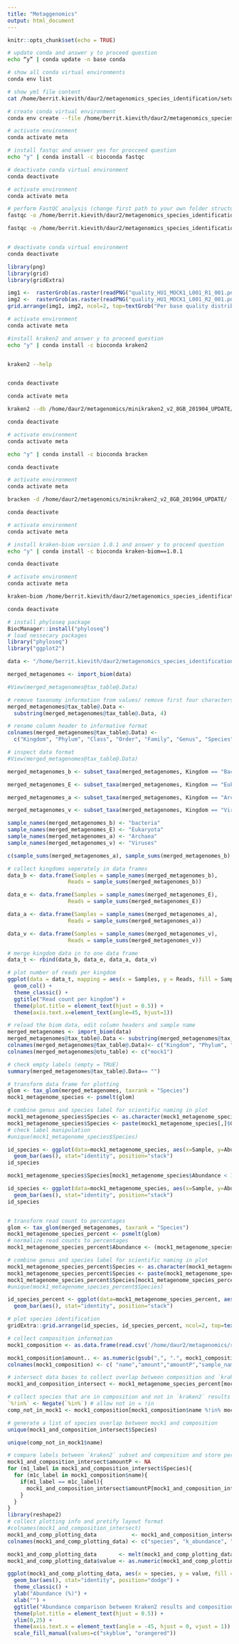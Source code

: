 ```yaml
---
title: "Metaggenomics"
output: html_document
---
```


```r
knitr::opts_chunk$set(echo = TRUE)
```

```bash
# update conda and answer y to proceed question
echo “y” | conda update -n base conda

```


```bash
# show all conda virtual environments
conda env list

# show yml file content
cat /home/berrit.kievith/daur2/metagenomics_species_identification/setup_meta_env.yml

```

```bash
# create conda virtual environment
conda env create --file /home/berrit.kievith/daur2/metagenomics_species_identification/setup_meta_env.yml
```



```bash
# activate environment
conda activate meta

# install fastqc and answer yes for procceed question
echo "y" | conda install -c bioconda fastqc

# deactivate conda virtual environment
conda deactivate

```

```bash
# activate environment
conda activate meta

# perform FastQC analysis (change first path to your own folder structure if needed)
fastqc -o /home/berrit.kievith/daur2/metagenomics_species_identification/fastqc/ /home/daur2/metagenomics/reader_data/HU1_MOCK1_L001_R1_001.fastq.gz

fastqc -o /home/berrit.kievith/daur2/metagenomics_species_identification/fastqc/ /home/daur2/metagenomics/reader_data//HU1_MOCK1_L001_R2_001.fastq.gz


# deactivate conda virtual environment
conda deactivate

```


```r

library(png)
library(grid)
library(gridExtra)

img1 <-  rasterGrob(as.raster(readPNG("quality_HU1_MOCK1_L001_R1_001.png")))
img2 <-  rasterGrob(as.raster(readPNG("quality_HU1_MOCK1_L001_R2_001.png")))
grid.arrange(img1, img2, ncol=2, top=textGrob("Per base quality distribution of forward (right) and reverse (left) reads", gp=gpar(fontsize=10,font=8)))

```

```bash
# activate environment
conda activate meta

#install kraken2 and answer y to proceed question
echo "y" | conda install -c bioconda kraken2


kraken2 --help


conda deactivate
```



```bash
conda activate meta

kraken2 --db /home/daur2/metagenomics/minikraken2_v2_8GB_201904_UPDATE/ --threads 2 --paired --gzip-compressed --output /home/berrit.kievith/daur2/metagenomics_species_identification/kraken2/mock1/mock1.kraken --report /home/berrit.kievith/daur2/metagenomics_species_identification/kraken2/mock1/mock1.report --use-names /home/daur2/metagenomics/reader_data/HU1_MOCK1_L001_R1_001.fastq.gz /home/daur2/metagenomics/reader_data/HU1_MOCK1_L001_R2_001.fastq.gz

conda deactivate

```




```bash
# activate environment
conda activate meta

echo "y" | conda install -c bioconda bracken

conda deactivate


```

```bash
# activate environment
conda activate meta

bracken -d /home/daur2/metagenomics/minikraken2_v2_8GB_201904_UPDATE/ -i /home/berrit.kievith/daur2/metagenomics_species_identification/kraken2/mock1/mock1.report -o /home/berrit.kievith/daur2/metagenomics_species_identification/kraken2/mock1/mock1.bracken

conda deactivate
```


```bash
# activate environment
conda activate meta

# install kraken-biom version 1.0.1 and answer y to proceed question
echo "y" | conda install -c bioconda kraken-biom==1.0.1

conda deactivate
```



```bash

# activate environment
conda activate meta

kraken-biom /home/berrit.kievith/daur2/metagenomics_species_identification/kraken2/mock1/mock1_bracken_species.report --fmt json -o /home/berrit.kievith/daur2/metagenomics_species_identification/kraken2/mock1/mock1_bracken_species.biom

conda deactivate

```


```r
# install phyloseq package
BiocManager::install("phyloseq")
# load nessecary packages 
library("phyloseq")
library("ggplot2")

```

```r

data <- "/home/berrit.kievith/daur2/metagenomics_species_identification/kraken2/mock1/mock1_bracken_species.biom"

merged_metagenomes <- import_biom(data)

#View(merged_metagenomes@tax_table@.Data)

```

```r
# remove taxonomy information from values/ remove first four characters
merged_metagenomes@tax_table@.Data <-
  substring(merged_metagenomes@tax_table@.Data, 4)

# rename column header to informative format
colnames(merged_metagenomes@tax_table@.Data) <- 
  c("Kingdom", "Phylum", "Class", "Order", "Family", "Genus", "Species")

# inspect data format
#View(merged_metagenomes@tax_table@.Data)

```

```r
merged_metagenomes_b <- subset_taxa(merged_metagenomes, Kingdom == "Bacteria")

merged_metagenomes_E <- subset_taxa(merged_metagenomes, Kingdom == "Eukaryota")

merged_metagenomes_a <- subset_taxa(merged_metagenomes, Kingdom == "Archaea")

merged_metagenomes_v <- subset_taxa(merged_metagenomes, Kingdom == "Viruses")

sample_names(merged_metagenomes_b) <- "bacteria"
sample_names(merged_metagenomes_E) <- "Eukaryota"
sample_names(merged_metagenomes_a) <- "Archaea"
sample_names(merged_metagenomes_v) <- "Viruses"

c(sample_sums(merged_metagenomes_a), sample_sums(merged_metagenomes_b) , sample_sums(merged_metagenomes_E), sample_sums(merged_metagenomes_v))
```
```r
# collect kingdoms seperately in data frames
data_b <- data.frame(Samples = sample_names(merged_metagenomes_b),
                   Reads = sample_sums(merged_metagenomes_b))

data_e <- data.frame(Samples = sample_names(merged_metagenomes_E),
                   Reads = sample_sums(merged_metagenomes_E))

data_a <- data.frame(Samples = sample_names(merged_metagenomes_a),
                   Reads = sample_sums(merged_metagenomes_a))

data_v <- data.frame(Samples = sample_names(merged_metagenomes_v),
                   Reads = sample_sums(merged_metagenomes_v))

# merge kingdom data in to one data frame
data_t <- rbind(data_b, data_e, data_a, data_v)
```

```r
# plot number of reads per kingdom
ggplot(data = data_t, mapping = aes(x = Samples, y = Reads, fill = Samples )) +
  geom_col() +
  theme_classic() +
  ggtitle("Read count per kingdom") +
  theme(plot.title = element_text(hjust = 0.5)) +
  theme(axis.text.x=element_text(angle=45, hjust=1))


```

```r
# reload the biom data, edit column headers and sample name
merged_metagenomes <- import_biom(data)
merged_metagenomes@tax_table@.Data <- substring(merged_metagenomes@tax_table@.Data, 4)
colnames(merged_metagenomes@tax_table@.Data)<- c("Kingdom", "Phylum", "Class", "Order", "Family", "Genus", "Species")
colnames(merged_metagenomes@otu_table) <- c("mock1")

# check empty labels (empty = TRUE)
summary(merged_metagenomes@tax_table@.Data== "")
```

```r
# transform data frame for plotting
glom <- tax_glom(merged_metagenomes, taxrank = "Species")
mock1_metagenome_species <- psmelt(glom)

# combine genus and species label for scientific naming in plot
mock1_metagenome_species$Species <- as.character(mock1_metagenome_species$Species)
mock1_metagenome_species$Species <- paste(mock1_metagenome_species[,]$Genus,mock1_metagenome_species[,]$Species,  sep=" ", collapse=NULL)
# check label manipulation
#unique(mock1_metagenome_species$Species)
```


```r
id_species <- ggplot(data=mock1_metagenome_species, aes(x=Sample, y=Abundance, fill=Species))+ 
  geom_bar(aes(), stat="identity", position="stack")
id_species
```
```r
mock1_metagenome_species$Species[mock1_metagenome_species$Abundance < 160000] <- "Species < 160.000 abund."

id_species <- ggplot(data=mock1_metagenome_species, aes(x=Sample, y=Abundance, fill=Species))+ 
  geom_bar(aes(), stat="identity", position="stack")
id_species



```


```r
# transform read count to percentages
glom <- tax_glom(merged_metagenomes, taxrank = "Species")
mock1_metagenome_species_percent <- psmelt(glom)
# normalize read counts to percentages
mock1_metagenome_species_percent$Abundance <- (mock1_metagenome_species_percent$Abundance*100)/sum(mock1_metagenome_species_percent$Abundance)

# combine genus and species label for scientific naming in plot
mock1_metagenome_species_percent$Species <- as.character(mock1_metagenome_species_percent$Species)
mock1_metagenome_species_percent$Species <- paste(mock1_metagenome_species_percent[,]$Genus,mock1_metagenome_species_percent[,]$Species,  sep=" ", collapse=NULL)
mock1_metagenome_species_percent$Species[mock1_metagenome_species_percent$Abundance < 0.5] <- "Species < 0.5% abund."
#unique(mock1_metagenome_species_percent$Species)
```


```r
id_species_percent <- ggplot(data=mock1_metagenome_species_percent, aes(x=Sample, y=Abundance, fill=Species))+ 
  geom_bar(aes(), stat="identity", position="stack")

# plot species identification
gridExtra::grid.arrange(id_species, id_species_percent, ncol=2, top=textGrob("Identified species and their corresponding abundance\nread count (right)"))
```

```r
# collect composition information
mock1_composition <- as.data.frame(read.csv('/home/daur2/metagenomics/reader_data/HU_waternet_MOCK1_composition.csv', row.names=1, sep = ";"))

mock1_composition$amount.. <- as.numeric(gsub(",", ".", mock1_composition$amount..))
colnames(mock1_composition) <- c( "name","amount","amountP","sample_name","total_volume")

# intersect data bases to collect overlap between composition and `kraken2` results
mock1_and_composition_intersect <- mock1_metagenome_species_percent[mock1_metagenome_species_percent$Species %in% mock1_composition$name,]

# collect species that are in composition and not in `kraken2` results
`%!in%` <- Negate(`%in%`) # allow not in = !in
comp_not_in_mock1 <- mock1_composition[mock1_composition$name %!in% mock1_metagenome_species_percent$Species,]

# generate a list of species overlap between mock1 and composition
unique(mock1_and_composition_intersect$Species)

unique(comp_not_in_mock1$name)

# compare labels between `kraken2` subset and composition and store percent values when labels are identical
mock1_and_composition_intersect$amountP <- NA
for (m1_label in mock1_and_composition_intersect$Species){
  for (m1c_label in mock1_composition$name){
    if(m1_label == m1c_label){
      mock1_and_composition_intersect$amountP[mock1_and_composition_intersect$Species == m1_label] <- mock1_composition$amountP[mock1_composition$name == m1c_label]
    }
  }
}
library(reshape2)
# collect plotting info and pretify layout format
#colnames(mock1_and_composition_intersect)
mock1_and_comp_plotting_data           <- mock1_and_composition_intersect[,c(10,3,11)]
colnames(mock1_and_comp_plotting_data) <- c("species", "k_abundance", "c_abundance")

mock1_and_comp_plotting_data       <- melt(mock1_and_comp_plotting_data, id.var = "species")
mock1_and_comp_plotting_data$value <- as.numeric(mock1_and_comp_plotting_data$value)

ggplot(mock1_and_comp_plotting_data, aes(x = species, y = value, fill = variable)) + 
  geom_bar(aes(), stat="identity", position="dodge") +
  theme_classic() +
  ylab("Abundance (%)") +
  xlab("") +
  ggtitle("Abundance comparison between Kraken2 results and composition") +
  theme(plot.title = element_text(hjust = 0.5)) +
  ylim(0,25) +
  theme(axis.text.x = element_text(angle = -45, hjust = 0, vjust = 1)) +
  scale_fill_manual(values=c("skyblue", "orangered"))






```
































